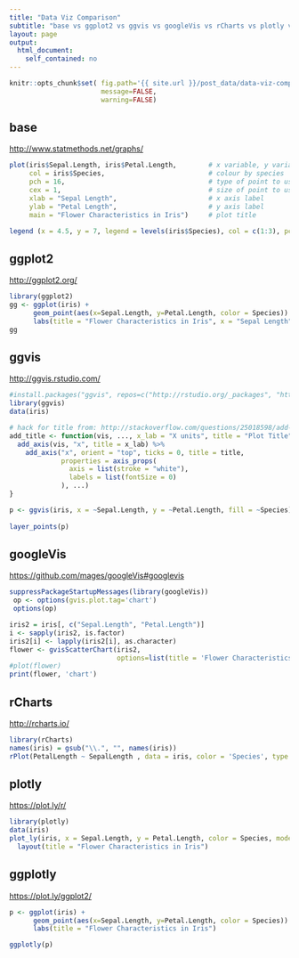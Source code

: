 ```yaml
---
title: "Data Viz Comparison"
subtitle: "base vs ggplot2 vs ggvis vs googleVis vs rCharts vs plotly vs ggplotly"
layout: page
output:
  html_document:
    self_contained: no
---
```


```r
knitr::opts_chunk$set( fig.path='{{ site.url }}/post_data/data-viz-compare-', 
                       message=FALSE, 
                       warning=FALSE)

```

## base
<http://www.statmethods.net/graphs/>
```r
plot(iris$Sepal.Length, iris$Petal.Length,        # x variable, y variable
     col = iris$Species,                          # colour by species
     pch = 16,                                    # type of point to use
     cex = 1,                                     # size of point to use
     xlab = "Sepal Length",                       # x axis label
     ylab = "Petal Length",                       # y axis label
     main = "Flower Characteristics in Iris")     # plot title

legend (x = 4.5, y = 7, legend = levels(iris$Species), col = c(1:3), pch = 16)
```

## ggplot2
<http://ggplot2.org/>
```r
library(ggplot2)
gg <- ggplot(iris) +
      geom_point(aes(x=Sepal.Length, y=Petal.Length, color = Species)) +
      labs(title = "Flower Characteristics in Iris", x = "Sepal Length", y = "Petal Length")
gg
```

## ggvis
<http://ggvis.rstudio.com/>
```r
#install.packages("ggvis", repos=c("http://rstudio.org/_packages", "http://cran.rstudio.com")) 
library(ggvis)
data(iris)

# hack for title from: http://stackoverflow.com/questions/25018598/add-a-plot-title-to-ggvis
add_title <- function(vis, ..., x_lab = "X units", title = "Plot Title") {
  add_axis(vis, "x", title = x_lab) %>% 
    add_axis("x", orient = "top", ticks = 0, title = title,
             properties = axis_props(
               axis = list(stroke = "white"),
               labels = list(fontSize = 0)
             ), ...)
}

p <- ggvis(iris, x = ~Sepal.Length, y = ~Petal.Length, fill = ~Species) %>% add_title(title = "Flower Characteristics in Iris", 
                                                                                      x_lab = "Sepal.Length")
layer_points(p)
```

## googleVis
<https://github.com/mages/googleVis#googlevis>
```r
suppressPackageStartupMessages(library(googleVis))
 op <- options(gvis.plot.tag='chart')
 options(op)

iris2 = iris[, c("Sepal.Length", "Petal.Length")]
i <- sapply(iris2, is.factor)
iris2[i] <- lapply(iris2[i], as.character)
flower <- gvisScatterChart(iris2, 
                           options=list(title = 'Flower Characteristics in Iris'))
#plot(flower)
print(flower, 'chart')
```

## rCharts
<http://rcharts.io/>
```r
library(rCharts)
names(iris) = gsub("\\.", "", names(iris))
rPlot(PetalLength ~ SepalLength , data = iris, color = 'Species', type = 'point')

```

## plotly
<https://plot.ly/r/>
```r
library(plotly)
data(iris)
plot_ly(iris, x = Sepal.Length, y = Petal.Length, color = Species, mode = "markers") %>% 
  layout(title = "Flower Characteristics in Iris")
```

## ggplotly
<https://plot.ly/ggplot2/>
```r
p <- ggplot(iris) +
      geom_point(aes(x=Sepal.Length, y=Petal.Length, color = Species)) +
      labs(title = "Flower Characteristics in Iris")

ggplotly(p)

```

